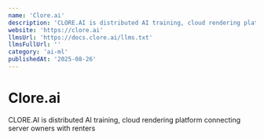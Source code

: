 ```yaml
---
name: 'Clore.ai'
description: 'CLORE.AI is distributed AI training, cloud rendering platform connecting server owners with renters'
website: 'https://clore.ai'
llmsUrl: 'https://docs.clore.ai/llms.txt'
llmsFullUrl: ''
category: 'ai-ml'
publishedAt: '2025-08-26'
---
```


# Clore.ai

CLORE.AI is distributed AI training, cloud rendering platform connecting server owners with renters
